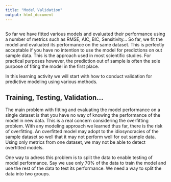 ```yaml
---
title: "Model Validation"
output: html_document
---
```


```r

```

So far we have fitted various models and evaluated their performance using a number of metrics such as RMSE, AIC, BIC, Sensitivity... So far, we fit the model and evaluated its performance on the same dataset. This is perfectly acceptable if you have no intention to use the model for predictions on out sample data. This is the approach used in most scientific studies. For practical purposes however, the prediction out of sample is often the sole purpose of fiting the model in the first place.

In this learning activity we will start with how to conduct validation for predictive modeling using various methods.


## Training, Testing, Validation...

The main problem with fitting and evaluating the model performance on a single dataset is that you have no way of knowing the performance of the model in new data. This is a real concern considering the overfitting problem. With any modeling approach we learned thus far, there is the risk of overfitting. An overfitted model may adopt to the idiosyncracies of the sample dataset so well that it may not perform well for out sample data. Using only metrics from one dataset, we may not be able to detect overfitted models.

One way to adress this problem is to split the data to enable testing of model performance. Say we use only 70% of the data to train the model and use the rest of the data to test its performance. We need a way to split the data into two groups.